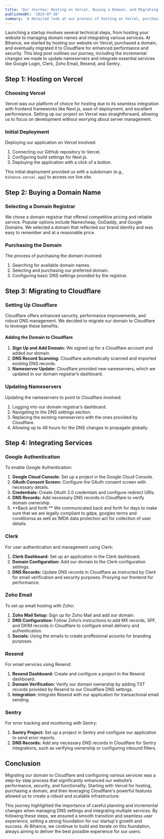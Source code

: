 ```yaml
---
title: 'Our Journey: Hosting on Vercel, Buying a Domain, and Migrating to Cloudflare'
publishedAt: '2024-07-30'
summary: 'A detailed look at our process of hosting on Vercel, purchasing a domain, and migrating to Cloudflare, including incremental changes for services like Google Authentication, Clerk, Zoho Email, Resend, and Sentry.'
---
```


Launching a startup involves several technical steps, from hosting your website to managing domain names and integrating various services. At Bihance, we started by hosting our website on Vercel, purchased a domain, and eventually migrated it to Cloudflare for enhanced performance and security. This blog post outlines our journey, including the incremental changes we made to update nameservers and integrate essential services like Google Login, Clerk, Zoho Email, Resend, and Sentry.

## Step 1: Hosting on Vercel

### Choosing Vercel

Vercel was our platform of choice for hosting due to its seamless integration with frontend frameworks like Next.js, ease of deployment, and excellent performance. Setting up our project on Vercel was straightforward, allowing us to focus on development without worrying about server management.

### Initial Deployment

Deploying our application on Vercel involved:
1. Connecting our GitHub repository to Vercel.
2. Configuring build settings for Next.js.
3. Deploying the application with a click of a button.

This initial deployment provided us with a subdomain (e.g., `bihance.vercel.app`) to access our live site.

## Step 2: Buying a Domain Name

### Selecting a Domain Registrar

We chose a domain registrar that offered competitive pricing and reliable service. Popular options include Namecheap, GoDaddy, and Google Domains. We selected a domain that reflected our brand identity and was easy to remember and at a reasonable price.

### Purchasing the Domain

The process of purchasing the domain involved:
1. Searching for available domain names.
2. Selecting and purchasing our preferred domain.
3. Configuring basic DNS settings provided by the registrar.

## Step 3: Migrating to Cloudflare

### Setting Up Cloudflare

Cloudflare offers enhanced security, performance improvements, and robust DNS management. We decided to migrate our domain to Cloudflare to leverage these benefits.

#### Adding the Domain to Cloudflare

1. **Sign Up and Add Domain:** We signed up for a Cloudflare account and added our domain.
2. **DNS Record Scanning:** Cloudflare automatically scanned and imported existing DNS records.
3. **Nameserver Update:** Cloudflare provided new nameservers, which we updated in our domain registrar’s dashboard.

### Updating Nameservers

Updating the nameservers to point to Cloudflare involved:
1. Logging into our domain registrar’s dashboard.
2. Navigating to the DNS settings section.
3. Replacing the existing nameservers with the ones provided by Cloudflare.
4. Allowing up to 48 hours for the DNS changes to propagate globally.

## Step 4: Integrating Services

### Google Authentication

To enable Google Authentication:
1. **Google Cloud Console:** Set up a project in the Google Cloud Console.
2. **OAuth Consent Screen:** Configure the OAuth consent screen with necessary details.
3. **Credentials:** Create OAuth 2.0 credentials and configure redirect URIs.
4. **DNS Records:** Add necessary DNS records in Cloudflare to verify domain ownership.
5. **Back and forth ** We communicated back and forth for days to make sure that we are legally compliant to gdpa, googles terms and conditionsa as well as IMDA data protection act for collection of user details.

### Clerk

For user authentication and management using Clerk:
1. **Clerk Dashboard:** Set up an application in the Clerk dashboard.
2. **Domain Configuration:** Add our domain to the Clerk configuration settings.
3. **DNS Records:** Update DNS records in Cloudflare as instructed by Clerk for email verification and security purposes. Proxying our frontend for performance.

### Zoho Email

To set up email hosting with Zoho:
1. **Zoho Mail Setup:** Sign up for Zoho Mail and add our domain.
2. **DNS Configuration:** Follow Zoho’s instructions to add MX records, SPF, and DKIM records in Cloudflare to configure email delivery and authentication.
3. **Socials:** Using the emails to create proffesional acounts for branding purposes.

### Resend

For email services using Resend:
1. **Resend Dashboard:** Create and configure a project in the Resend dashboard.
2. **Domain Verification:** Verify our domain ownership by adding TXT records provided by Resend to our Cloudflare DNS settings.
3. **Integration:** Integrate Resend with our application for transactional email sending.

### Sentry

For error tracking and monitoring with Sentry:
1. **Sentry Project:** Set up a project in Sentry and configure our application to send error reports.
2. **DNS Records:** Add any necessary DNS records in Cloudflare for Sentry integrations, such as verifying ownership or configuring inbound filters.

## Conclusion

Migrating our domain to Cloudflare and configuring various services was a step-by-step process that significantly enhanced our website’s performance, security, and functionality. Starting with Vercel for hosting, purchasing a domain, and then leveraging Cloudflare's powerful features allowed us to create a robust and scalable infrastructure.

This journey highlighted the importance of careful planning and incremental changes when managing DNS settings and integrating multiple services. By following these steps, we ensured a smooth transition and seamless user experience, setting a strong foundation for our startup's growth and success. At Bihance, we continue to build and iterate on this foundation, always aiming to deliver the best possible experience for our users.